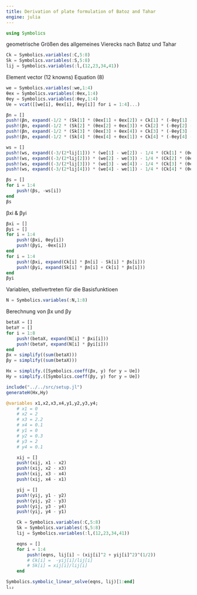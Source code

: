 ```yaml
---
title: Derivation of plate formulation of Batoz and Tahar
engine: julia
---
```


```julia
using Symbolics
```

geometrische Größen des allgemeines Vierecks nach Batoz und Tahar 

```julia
Ck = Symbolics.variables(:C,5:8)
Sk = Symbolics.variables(:S,5:8)
lij = Symbolics.variables(:l,(12,23,34,41))
```

Element vector (12 knowns)
    Equation (8)
```julia
we = Symbolics.variables(:we,1:4)
θex = Symbolics.variables(:θex,1:4)
θey = Symbolics.variables(:θey,1:4)
Ue = vcat([[we[i], θex[i], θey[i]] for i = 1:4]...)
```


```julia
βn = []
push!(βn, expand(-1/2 * (Sk[1] * (θex[1] + θex[2]) + Ck[1] * (-θey[1] - θey[2]))))      # βn5
push!(βn, expand(-1/2 * (Sk[2] * (θex[2] + θex[3]) + Ck[2] * (-θey[2] - θey[3]))))      # βn6
push!(βn, expand(-1/2 * (Sk[3] * (θex[3] + θex[4]) + Ck[3] * (-θey[3] - θey[4]))))      # βn7
push!(βn, expand(-1/2 * (Sk[4] * (θex[4] + θex[1]) + Ck[4] * (-θey[4] - θey[1]))))      # βn8

ws = []
push!(ws, expand((-3/(2*lij[1])) * (we[1] - we[2]) - 1/4 * (Ck[1] * (θex[1] + θex[2]) + Sk[1] * (θey[1] + θey[2]))))
push!(ws, expand((-3/(2*lij[2])) * (we[2] - we[3]) - 1/4 * (Ck[2] * (θex[2] + θex[3]) + Sk[2] * (θey[2] + θey[3]))))
push!(ws, expand((-3/(2*lij[3])) * (we[3] - we[4]) - 1/4 * (Ck[3] * (θex[3] + θex[4]) + Sk[3] * (θey[3] + θey[4]))))
push!(ws, expand((-3/(2*lij[4])) * (we[4] - we[1]) - 1/4 * (Ck[4] * (θex[4] + θex[1]) + Sk[4] * (θey[4] + θey[1]))))

βs = []
for i = 1:4
    push!(βs, -ws[i])
end
βs
```

βxi & βyi
```julia
βxi = []
βyi = []
for i = 1:4
    push!(βxi, θey[i])
    push!(βyi, -θex[i])
end
for i = 1:4
    push!(βxi, expand(Ck[i] * βn[i] - Sk[i] * βs[i]))
    push!(βyi, expand(Sk[i] * βn[i] + Ck[i] * βs[i]))
end
βyi
```

Variablen, stellvertreten für die Basisfunktioen 
```julia
N = Symbolics.variables(:N,1:8)
```

Berechnung von βx und βy
```julia
betaX = []
betaY = []
for i = 1:8 
    push!(betaX, expand(N[i] * βxi[i]))
    push!(betaY, expand(N[i] * βyi[i]))
end
βx = simplify((sum(betaX)))
βy = simplify((sum(betaX)))
```

```julia
Hx = simplify.([Symbolics.coeff(βx, y) for y = Ue])
Hy = simplify.([Symbolics.coeff(βy, y) for y = Ue])
```

```julia
include("../../src/setup.jl")
generateH(Hx,Hy)
```

```julia
@variables x1,x2,x3,x4,y1,y2,y3,y4;
    # x1 = 0
    # x2 = 2
    # x3 = 2.2
    # x4 = 0.1
    # y1 = 0
    # y2 = 0.3
    # y3 = 2
    # y4 = 0.1

    xij = []
    push!(xij, x1 - x2)
    push!(xij, x2 - x3)
    push!(xij, x3 - x4)
    push!(xij, x4 - x1)

    yij = []
    push!(yij, y1 - y2)
    push!(yij, y2 - y3)
    push!(yij, y3 - y4)
    push!(yij, y4 - y1)

    Ck = Symbolics.variables(:C,5:8)
    Sk = Symbolics.variables(:S,5:8)
    lij = Symbolics.variables(:l,(12,23,34,41))

    eqns = []
    for i = 1:4
        push!(eqns, lij[i] ~ (xij[i]^2 + yij[i]^2)^(1/2))
        # Ck[i] =  -yij[i]/lij[i]
        # Sk[i] = xij[i]/lij[i]
    end

Symbolics.symbolic_linear_solve(eqns, lij)[1:end]
l₁₂
```


